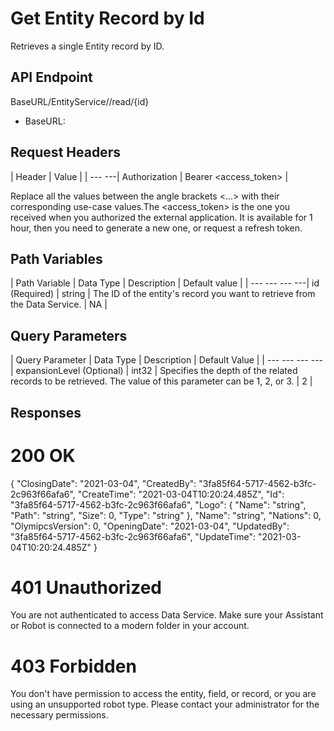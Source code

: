 ﻿# Get Entity Record by Id

Retrieves a single Entity record by ID.

## API Endpoint

BaseURL/EntityService/<Entity>/read/{id}

* BaseURL:


## Request Headers

| Header | Value |
| --- ---| Authorization | Bearer <access_token> |

Replace all the values between the angle brackets <...> with their corresponding use-case values.The <access_token> is the one you received when you authorized the external application. It is available for 1 hour, then you need to generate a new one, or request a refresh token.


## Path Variables

| Path Variable | Data Type | Description | Default value |
| --- --- --- ---| id (Required) | string | The ID of the entity's record you want to retrieve from the Data Service. | NA |


## Query Parameters

| Query Parameter | Data Type | Description | Default Value |
| --- --- --- ---| expansionLevel (Optional) | int32 | Specifies the depth of the related records to be retrieved. The value of this parameter can be 1, 2, or 3. | 2 |


## Responses

# 200 OK

{
  "ClosingDate": "2021-03-04",
  "CreatedBy": "3fa85f64-5717-4562-b3fc-2c963f66afa6",
  "CreateTime": "2021-03-04T10:20:24.485Z",
  "Id": "3fa85f64-5717-4562-b3fc-2c963f66afa6",
  "Logo": {
    "Name": "string",
    "Path": "string",
    "Size": 0,
    "Type": "string"
  },
  "Name": "string",
  "Nations": 0,
  "OlymipcsVersion": 0,
  "OpeningDate": "2021-03-04",
  "UpdatedBy": "3fa85f64-5717-4562-b3fc-2c963f66afa6",
  "UpdateTime": "2021-03-04T10:20:24.485Z"
}

# 401 Unauthorized

You are not authenticated to access Data Service. Make sure your Assistant or Robot is connected to a modern folder in your account.

# 403 Forbidden

You don't have permission to access the entity, field, or record, or you are using an unsupported robot type. Please contact your administrator for the necessary permissions.

